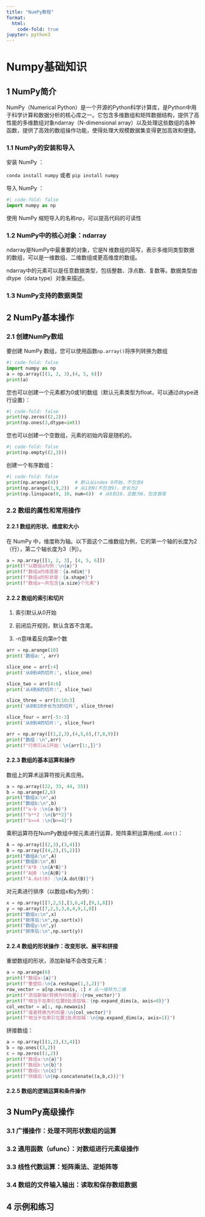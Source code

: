---
title: "NumPy教程"
format:
  html:
    code-fold: true
jupyter: python3
---
# Numpy基础知识 {.unnumbered}

## 1 NumPy简介{.unnumbered}

NumPy（Numerical Python）是一个开源的Python科学计算库，是Python中用于科学计算和数据分析的核心库之一。它包含多维数组和矩阵数据结构，提供了高性能的多维数组对象ndarray（N-dimensional array）以及处理这些数组的各种函数，提供了高效的数组操作功能，使得处理大规模数据集变得更加高效和便捷。

### 1.1 NumPy的安装和导入{.unnumbered}

安装 NumPy ：

`conda install numpy` 或者 `pip install numpy`

导入 NumPy ：
```{python}
#| code-fold: false
import numpy as np
```
使用 NumPy 缩短导入的名称np，可以提高代码的可读性

### 1.2 NumPy中的核心对象：ndarray{.unnumbered}

ndarray是NumPy中最重要的对象，它是N 维数组的简写，表示多维同类型数据的数组，可以是一维数组、二维数组或更高维度的数组。

ndarray中的元素可以是任意数据类型，包括整数、浮点数、复数等。数据类型由dtype（data type）对象来描述。

### 1.3 NumPy支持的数据类型{.unnumbered}

## 2 NumPy基本操作{.unnumbered}

### 2.1 创建NumPy数组{.unnumbered}

要创建 NumPy 数组，您可以使用函数`np.array()`将序列转换为数组

```{python}
#| code-fold: false
import numpy as np
a = np.array([(1, 2, 3),(4, 5, 6)])
print(a)
```

您也可以创建一个元素都为0或1的数组（默认元素类型为float，可以通过dtype进行设置）：

```{python}
#| code-fold: false
print(np.zeros((2,2)))
print(np.ones(3,dtype=int))
```

您也可以创建一个空数组，元素的初始内容是随机的。
```{python}
#| code-fold: false
print(np.empty((2,3)))
```

创建一个有序数组：
```{python}
#| code-fold: false
print(np.arange(4))      # 默认从index 0开始，不包含4
print(np.arange(1,9,2))  # 从1到9(不包含9)，步长为2
print(np.linspace(0, 10, num=6))  # 从0到10，总数为6，包含首尾
```

### 2.2 数组的属性和常用操作{.unnumbered}

#### 2.2.1 数组的形状、维度和大小{.unnumbered}

在 NumPy 中，维度称为轴。以下面这个二维数组为例，它的第一个轴的长度为2（行），第二个轴长度为3（列）。

```{python}
a = np.array([[1, 2, 3], [4, 5, 6]])
print(f"以数组a为例：\n{a}")
print(f"数组a的维度是：{a.ndim}")
print(f"数组a的形状是：{a.shape}")
print(f"数组a一共包含{a.size}个元素")
```

#### 2.2.2 数组的索引和切片{.unnumbered}

1. 索引默认从0开始

2. 前闭后开规则，默认含首不含尾。

3. -n意味着反向第n个数
```{python}
arr = np.arange(10)
print('数组a:', arr)

slice_one = arr[:4]
print('从0到4的切片:', slice_one)

slice_two = arr[4:6]
print('从4到6的切片:', slice_two)

slice_three = arr[0:10:3]
print('从0到10步长为3的切片', slice_three)

slice_four = arr[-5:-3]
print('从0到4的切片:', slice_four)
```
```{python}
arr = np.array([(1,2,3),(4,5,6),(7,8,9)])
print("数组：\n",arr)
print(f"行索引从1开始：\n{arr[1:,]}") 
```


#### 2.2.3 数组的基本运算和操作{.unnumbered}

数组上的算术运算符按元素应用。

```{python}
a = np.array((22, 33, 44, 55))
b = np.arange(2,6)
print("数组a:\n",a)
print("数组b:\n",b)
print(f"a-b :\n{a-b}")
print(f"b**2 :\n{b**2}")
print(f"b>=4 :\n{b>=4}")
```
乘积运算符在NumPy数组中按元素进行运算，矩阵乘积运算用`@`或`.dot()`：
```{python}
A = np.array([(2,3),(3,4)])
B = np.array([(4,2),(5,2)])
print("数组A:\n",A)
print("数组B:\n",B)
print(f"A*B :\n{A*B}")
print(f"A@B :\n{A@B}")
print(f"A.dot(B) :\n{A.dot(B)}")
```

对元素进行排序（以数组x和y为例）：

```{python}
x = np.array([[7,2,5],[3,6,4],[9,1,8]])
y = np.array([7,2,5,3,6,4,9,1,8])
print("数组x:\n",x)
print("排序后:\n",np.sort(x))
print("数组y:\n",y)
print("排序后:\n",np.sort(y))
```

#### 2.2.4 数组的形状操作：改变形状、展平和拼接{.unnumbered}

重塑数组的形状，添加新轴不会改变元素：
```{python}
a = np.arange(6)
print(f"数组a:{a}")
print(f"重塑后:\n{a.reshape(1,3,2)}")
row_vector = a[np.newaxis, :] # 从一维转为二维
print(f"添加新轴(转换为行向量):{row_vector}")
print(f"相当于在索引位置0处添加轴：{np.expand_dims(a, axis=0)}")
col_vector = a[:, np.newaxis]
print(f"或者转换为列向量:\n{col_vector}")
print(f"相当于在索引位置1处添加轴：\n{np.expand_dims(a, axis=1)}")
```

拼接数组：
```{python}
a = np.array([(1,2),(3,4)])
b = np.ones((3,2))
c = np.zeros((1,2))
print(f"数组a:\n{a}")
print(f"数组b:\n{b}")
print(f"数组c:\n{c}")
print(f"拼接后:\n{np.concatenate((a,b,c))}")
```

#### 2.2.5 数组的逻辑运算和条件操作{.unnumbered}

## 3 NumPy高级操作{.unnumbered}

### 3.1 广播操作：处理不同形状数组的运算{.unnumbered}

### 3.2 通用函数（ufunc）：对数组进行元素级操作{.unnumbered}

### 3.3 线性代数运算：矩阵乘法、逆矩阵等{.unnumbered}

### 3.4 数组的文件输入输出：读取和保存数组数据{.unnumbered}

## 4 示例和练习{.unnumbered}